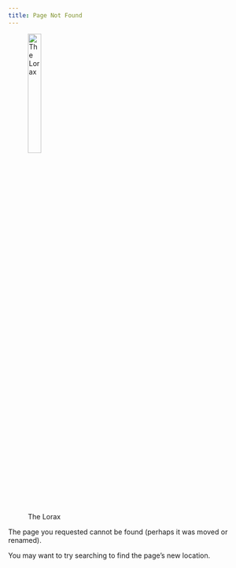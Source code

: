 ```yaml
---
title: Page Not Found
---
```


![The Lorax](lorax.png){width=25%}

The page you requested cannot be found (perhaps it was moved or renamed).

You may want to try searching to find the page's new location.